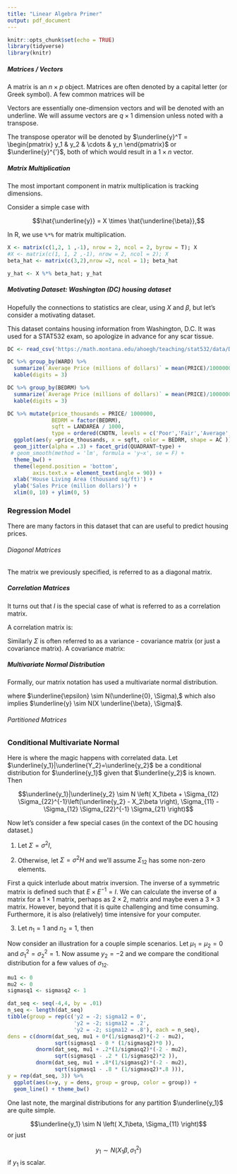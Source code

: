 ```yaml
---
title: "Linear Algebra Primer"
output: pdf_document
---
```


```r
knitr::opts_chunk$set(echo = TRUE)
library(tidyverse)
library(knitr)
```

##### Matrices / Vectors

A matrix is an $n \times p$ object. Matrices are often denoted by a capital letter (or Greek symbol). A few common matrices will be

\vfill

\vfill

\vfill

\vfill

Vectors are essentially one-dimension vectors and will be denoted with an underline. We will assume vectors are $q \times 1$ dimension unless noted with a transpose.

\vfill
\vfill

\vfill
\vfill

The transpose operator will be denoted by $\underline{y}^T = \begin{pmatrix} y_1 & y_2 & \cdots & y_n \end{pmatrix}$ or $\underline{y}^{'}$, both of which would result in a $1 \times n$ vector.

\newpage

##### Matrix Multiplication

The most important component in matrix multiplication is tracking dimensions.

\vfill

Consider a simple case with 

$$\hat{\underline{y}} = X \times \hat{\underline{\beta}},$$

\vfill

\vfill

\vfill


In R, we use `%*%` for matrix multiplication.

```r
X <- matrix(c(1,2, 1 ,-1), nrow = 2, ncol = 2, byrow = T); X
#X <- matrix(c(1, 1, 2 ,-1), nrow = 2, ncol = 2); X
beta_hat <- matrix(c(3,2),nrow =2, ncol = 1); beta_hat
```

\vfill

```r
y_hat <- X %*% beta_hat; y_hat
```

\vfill

\newpage


##### Motivating Dataset: Washington (DC) housing dataset

Hopefully the connections to statistics are clear, using $X$ and $\beta$, but let's consider a motivating dataset.

\vfill
This dataset contains housing information from Washington, D.C. It was used for a STAT532 exam, so apologize in advance for any scar tissue.

```r
DC <- read_csv('https://math.montana.edu/ahoegh/teaching/stat532/data/DC.csv')
```


```r
DC %>% group_by(WARD) %>% 
  summarize(`Average Price (millions of dollars)` = mean(PRICE)/1000000, .groups = 'drop') %>% 
  kable(digits = 3)

DC %>% group_by(BEDRM) %>% 
  summarize(`Average Price (millions of dollars)` = mean(PRICE)/1000000, .groups = 'drop') %>% 
  kable(digits = 3)
```

\vfill

\newpage

```r
DC %>% mutate(price_thousands = PRICE/ 1000000,
              BEDRM = factor(BEDRM),
              sqft = LANDAREA / 1000,
              type = ordered(CNDTN, levels = c('Poor','Fair','Average','Good','Very Good', "Excellent"))) %>%
  ggplot(aes(y =price_thousands, x = sqft, color = BEDRM, shape = AC )) + 
  geom_jitter(alpha = .3) + facet_grid(QUADRANT~type) +
 # geom_smooth(method = 'lm', formula = 'y~x', se = F) +
  theme_bw() + 
  theme(legend.position = 'bottom',
        axis.text.x = element_text(angle = 90)) +
  xlab('House Living Area (thousand sq/ft)') + 
  ylab('Sales Price (million dollars)') +
  xlim(0, 10) + ylim(0, 5)
```

\newpage

\vfill

### Regression Model

There are many factors in this dataset that can are useful to predict housing prices.

\vfill

\vfill

\vfill


\vfill


\vfill


\vfill

\vfill

\vfill



\newpage

###### Diagonal Matrices 
The matrix we previously specified, is referred to as a diagonal matrix. 
\vfill


##### Correlation Matrices

It turns out that $I$ is the special case of what is referred to as a correlation matrix.

\vfill

A correlation matrix is:


\vfill


\vfill


\vfill


\vfill

Similarly $\Sigma$ is often referred to as a variance - covariance matrix (or just a covariance matrix). A covariance matrix:


\vfill


\vfill


\vfill


\vfill


\newpage

##### Multivariate Normal Distribution

Formally, our matrix notation has used a multivariate normal distribution.

\begin{equation}
\underline{y} = X \underline{\beta} + \underline{\epsilon},
\end{equation}

where $\underline{\epsilon} \sim N(\underline{0}, \Sigma),$ which also implies $\underline{y} \sim N(X \underline{\beta}, \Sigma)$.

\vfill

###### Partitioned Matrices

\vfill
\vfill

\newpage

### Conditional Multivariate Normal

Here is where the magic happens with correlated data. Let $\underline{y_1}|\underline{Y_2}=\underline{y_2}$ be a conditional distribution for $\underline{y_1}$ given that $\underline{y_2}$ is known. Then

\vfill

$$\underline{y_1}|\underline{y_2} \sim N \left( X_1\beta + \Sigma_{12} \Sigma_{22}^{-1}\left(\underline{y_2} - X_2\beta \right), \Sigma_{11} - \Sigma_{12} \Sigma_{22}^{-1} \Sigma_{21} \right)$$
\vfill

Now let's consider a few special cases (in the context of the DC housing dataset.)

\vfill

1. Let $\Sigma = \sigma^2 I$,
\vfill

\vfill

2. Otherwise, let $\Sigma = \sigma^2 H$ and we'll assume $\Sigma_{12}$ has some non-zero elements.

\vfill
\vfill

First a quick interlude about matrix inversion. The inverse of a symmetric matrix is defined such that $E \times E^{-1} = I$. We can calculate the inverse of a matrix for a $1 \times 1$ matrix, perhaps as $2 \times 2$, matrix and maybe even a $3 \times 3$ matrix. However, beyond that it is quite challenging and time consuming. Furthermore, it is also (relatively) time intensive for your computer.

\vfill

\newpage

3. Let $n_1 = 1$ and $n_2 = 1$, then

\vfil

\vfill
\vfill
\vfill

Now consider an illustration for a couple simple scenarios. Let $\mu_1 = \mu_2 = 0$ and $\sigma^2_1 = \sigma^2_2 = 1$. Now assume $y_2 = -2$ and we compare the conditional distribution for a few values of $\sigma_{12}$.
\vfill

```r
mu1 <- 0
mu2 <- 0
sigmasq1 <- sigmasq2 <- 1

dat_seq <- seq(-4,4, by = .01)
n_seq <- length(dat_seq)
tibble(group = rep(c('y2 = -2; sigma12 = 0',
                     'y2 = -2; sigma12 = .2',
                     'y2 = -2; sigma12 = .8'), each = n_seq), 
dens = c(dnorm(dat_seq, mu1 + 0*(1/sigmasq2)*(-2 - mu2),
               sqrt(sigmasq1 - 0 * (1/sigmasq2)*0 )), 
         dnorm(dat_seq, mu1 + .2*(1/sigmasq2)*(-2 - mu2),
               sqrt(sigmasq1 - .2 * (1/sigmasq2)*2 )), 
         dnorm(dat_seq, mu1 + .8*(1/sigmasq2)*(-2 - mu2),
               sqrt(sigmasq1 - .8 * (1/sigmasq2)*.8 ))), 
y = rep(dat_seq, 3)) %>% 
  ggplot(aes(x=y, y = dens, group = group, color = group)) +
  geom_line() + theme_bw()
```


\vfill

One last note, the marginal distributions for any partition $\underline{y_1}$ are quite simple.

$$\underline{y_1} \sim N \left( X_1\beta, \Sigma_{11} \right)$$
or just

$$y_1 \sim N \left( X_1\beta, \sigma^2_{1} \right)$$
if $y_1$ is scalar.
